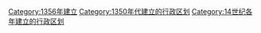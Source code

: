 {{Cat topic in year| topic=建立的行政区划|year=1356}}
[[Category:1356年建立|Category:1356年建立]]
[[Category:1350年代建立的行政区划|Category:1350年代建立的行政区划]]
[[Category:14世纪各年建立的行政区划|Category:14世纪各年建立的行政区划]]